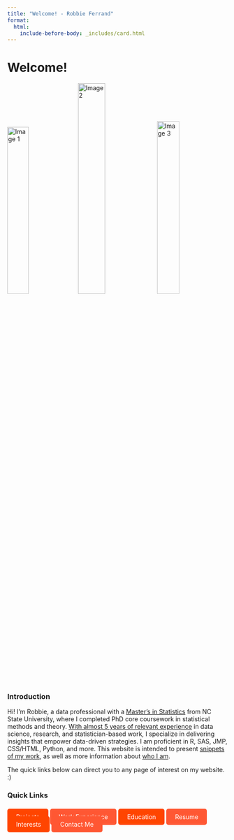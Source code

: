 ```yaml
---
title: "Welcome! - Robbie Ferrand"
format:
  html:
    include-before-body: _includes/card.html
---
```


<div id="page-content">
<h1> Welcome! </h1>
<div class="image-row">
  <img src="images/1unedit.png" alt="Image 1" style="width:31.28755%">
  <img src="images/1.5.jpg" alt="Image 2" style="width:35.15%; filter: brightness(0.95);">
  <img src="images/2.PNG" alt="Image 3" style="width:31.81818%">
</div>

<h3> Introduction </h3>
<p> Hi! I’m Robbie, a data professional with a [Master’s in Statistics](education/index.html) from NC State University, where I completed PhD core coursework in statistical methods and theory. [With almost 5 years of relevant experience](work/index.html) in data science, research, and statistician-based work, I specialize in delivering insights that empower data-driven strategies. I am proficient in R, SAS, JMP, CSS/HTML, Python, and more. This website is intended to present [snippets of my work](projects/index.html), as well as more information about [who I am](hobbies/index.html). 
</p>
<p>The quick links below can direct you to any page of interest on my website. :) </p>

<h3>Quick Links</h3>
<div style="display: flex; flex-wrap: wrap; gap: 10px; margin-top: 10px; align-items: flex-start;">
  <a href="projects" style="text-decoration: none; color: white; background-color: #FF4500; padding: 10px 20px; border-radius: 5px; flex: 1 1 auto; text-align: center;">Projects</a>
  <a href="work" style="text-decoration: none; color: white; background-color: #FF5733; padding: 10px 20px; border-radius: 5px; flex: 1 1 auto; text-align: center;">Work Experience</a>
  <a href="education" style="text-decoration: none; color: white; background-color: #FF4500; padding: 10px 20px; border-radius: 5px; flex: 1 1 auto; text-align: center;">Education</a>
  <a href="assets/RobbieFerrand_Resume.pdf" style="text-decoration: none; color: white; background-color: #FF5733; padding: 10px 20px; border-radius: 5px; flex: 1 1 auto; text-align: center;">Resume</a>
  <a href="interest" style="text-decoration: none; color: white; background-color: #FF4500; padding: 10px 20px; border-radius: 5px; flex: 1 1 auto; text-align: center;">Interests</a>
  <a href="contact" style="text-decoration: none; color: white; background-color: #FF5733; padding: 10px 20px; border-radius: 5px; flex: 1 1 auto; text-align: center;">Contact Me</a>
</div>
</div>



